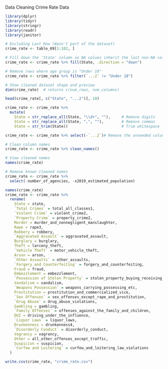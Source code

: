 Data Cleaning Crime Rate Data
```{r}
library(dplyr)
library(tidyr)
library(stringr)
library(readr)
library(janitor)
```
```{r}
# Excluding Last Row (Wasn't part of the dataset)
crime_rate <- table_69[1:102, ]
```
```{r}
# Fill down the 'State' column so NA values inherit the last non-NA value
crime_rate <- crime_rate %>% fill(State, .direction = "down")
```
```{r}
# Remove rows where age group is "Under 18"
crime_rate <- crime_rate %>% filter(`...2` != "Under 18")

# Show cleaned dataset shape and preview
dim(crime_rate)  # returns c(num_rows, num_columns)

head(crime_rate[, c("State", "...2")], 10)
```
```{r}
crime_rate <- crime_rate %>%
  mutate(
    State = str_replace_all(State, "\\d+", ""),     # Remove digits
    State = str_replace_all(State, ",", ""),        # Remove commas
    State = str_trim(State))                        # Trim whitespace
```
```{r}
crime_rate <- crime_rate %>% select(-`...2`)# Remove the unneeded column

# Clean column names
crime_rate <- crime_rate %>% clean_names()

# View cleaned names
names(crime_rate)

# Remove known cleaned names
crime_rate <- crime_rate %>%
  select(-number_of_agencies, -x2019_estimated_population)
```

```{r}
names(crime_rate)
crime_rate <- crime_rate %>%
  rename(
    State = state,
    `Total Crimes` = total_all_classes1,
    `Violent Crime` = violent_crime2,
    `Property Crime` = property_crime2,
    Murder = murder_and_nonnegligent_manslaughter,
    Rape = rape3,
    Robbery = robbery,
    `Aggravated Assault` = aggravated_assault,
    Burglary = burglary,
    Theft = larceny_theft,
    `Vehicle Theft` = motor_vehicle_theft,
    Arson = arson,
    `Other Assaults` = other_assaults,
    `Forgery and Counterfeiting` = forgery_and_counterfeiting,
    Fraud = fraud,
    Embezzlement = embezzlement,
    `Possession of Stolen Property` = stolen_property_buying_receiving_possessing,
    Vandalism = vandalism,
    `Weapons Possession` = weapons_carrying_possessing_etc,
    Prostitution = prostitution_and_commercialized_vice,
    `Sex Offenses` = sex_offenses_except_rape_and_prostitution,
    `Drug Abuse` = drug_abuse_violations,
    Gambling = gambling,
    `Family Offenses` = offenses_against_the_family_and_children,
    DUI = driving_under_the_influence,
    `Liquor Laws` = liquor_laws,
    Drunkenness = drunkenness4,
    `Disorderly Conduct` = disorderly_conduct,
    Vagrancy = vagrancy,
    Other = all_other_offenses_except_traffic,
    Suspicion = suspicion,
    `Curfew and Loitering` = curfew_and_loitering_law_violations
  )
```

```{r}
write.csv(crime_rate, "crime_rate.csv")
```


